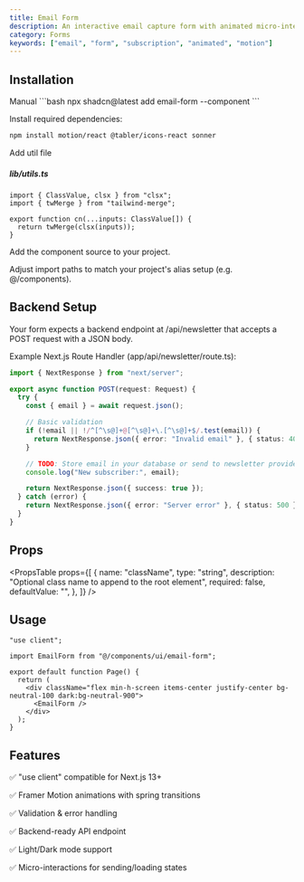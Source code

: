 ```yaml
---
title: Email Form
description: An interactive email capture form with animated micro-interactions and validation.
category: Forms
keywords: ["email", "form", "subscription", "animated", "motion"]
---
```


<CodePreview name="email-form" />

## Installation

<CodeTabs>

<TabsList>
  <TabsTrigger value="cli">
    <Shadcn />
  </TabsTrigger>
  <TabsTrigger value="manual">Manual</TabsTrigger>
</TabsList>

<TabsContent value="cli">
  ```bash
  npx shadcn@latest add email-form --component
  ```
</TabsContent>

<TabsContent value="manual">

<Steps>

<Step>Install required dependencies:</Step>

```bash
npm install motion/react @tabler/icons-react sonner
```

<Step>Add util file</Step>

##### lib/utils.ts

```tsx
import { ClassValue, clsx } from "clsx";
import { twMerge } from "tailwind-merge";

export function cn(...inputs: ClassValue[]) {
  return twMerge(clsx(inputs));
}
```

<Step>Add the component source to your project.</Step>

<ComponentSource name="email-form" title="components/ui/email-form.tsx" />

<Step>
  Adjust import paths to match your project's alias setup (e.g. @/components).
</Step>

</Steps> 
</TabsContent> 
</CodeTabs>

## Backend Setup

Your form expects a backend endpoint at /api/newsletter that accepts a POST request with a JSON body.

Example Next.js Route Handler (app/api/newsletter/route.ts):

```ts
import { NextResponse } from "next/server";

export async function POST(request: Request) {
  try {
    const { email } = await request.json();

    // Basic validation
    if (!email || !/^[^\s@]+@[^\s@]+\.[^\s@]+$/.test(email)) {
      return NextResponse.json({ error: "Invalid email" }, { status: 400 });
    }

    // TODO: Store email in your database or send to newsletter provider
    console.log("New subscriber:", email);

    return NextResponse.json({ success: true });
  } catch (error) {
    return NextResponse.json({ error: "Server error" }, { status: 500 });
  }
}
```

## Props

<PropsTable
  props={[
    {
      name: "className",
      type: "string",
      description: "Optional class name to append to the root element",
      required: false,
      defaultValue: "",
    },
  ]}
/>

## Usage

```tsx
"use client";

import EmailForm from "@/components/ui/email-form";

export default function Page() {
  return (
    <div className="flex min-h-screen items-center justify-center bg-neutral-100 dark:bg-neutral-900">
      <EmailForm />
    </div>
  );
}
```

## Features

✅ "use client" compatible for Next.js 13+

✅ Framer Motion animations with spring transitions

✅ Validation & error handling

✅ Backend-ready API endpoint

✅ Light/Dark mode support

✅ Micro-interactions for sending/loading states
